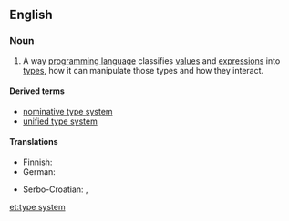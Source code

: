 ==English==

{{wikipedia}}

===Noun===
{{en-noun}}

# {{context|computing}} A way [[programming language]] classifies [[value]]s and [[expression]]s into [[data type|types]], how it can manipulate those types and how they interact.

====Derived terms====
* [[nominative type system]]
* [[unified type system]]

====Translations====
{{trans-top|type system of a programming language}}
* Finnish: {{t-|fi|tyyppijärjestelmä}}
* German: {{t-|de|Typsystem|n}}
{{trans-mid}}
* Serbo-Croatian: {{t-|sh|sustav tipova|m}}, {{t-|sh|sustav obilježja|m}}
{{trans-bottom}}

[[et:type system]]